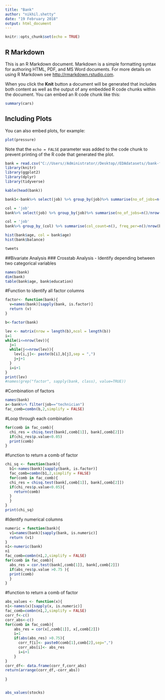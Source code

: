 ---
title: "Bank"
author: "nikhil.shetty"
date: "19 February 2018"
output: html_document
---

```{r setup, include=FALSE}
knitr::opts_chunk$set(echo = TRUE)
```

## R Markdown

This is an R Markdown document. Markdown is a simple formatting syntax for authoring HTML, PDF, and MS Word documents. For more details on using R Markdown see <http://rmarkdown.rstudio.com>.

When you click the **Knit** button a document will be generated that includes both content as well as the output of any embedded R code chunks within the document. You can embed an R code chunk like this:

```{r cars}
summary(cars)
```

## Including Plots

You can also embed plots, for example:

```{r pressure, echo=FALSE}
plot(pressure)
```

Note that the `echo = FALSE` parameter was added to the code chunk to prevent printing of the R code that generated the plot.

```{r}
bank = read.csv("C://Users//Administrator//Desktop//EDAdatasets//bank-full.csv",sep = ';')
library(knitr)
library(ggplot2)
library(dplyr)
library(tidyverse)
```
```{r}
kable(head(bank))
```


```{r}
bank1<-bank%>% select(job) %>% group_by(job)%>% summarise(no_of_jobs=n()/nrow(bank)* 100)%>% head(10) %>% arrange(-no_of_jobs)%>% mutate(cum_sum=cumsum(no_of_jobs)) %>% ggplot(aes(x=reorder(job,cum_sum),y=cumsum(no_of_jobs))) +geom_line(group=1) +xlab('levels')+ylab('cumulative_percent') 
```


```{r}
col = 'job'
bank%>% select(job) %>% group_by(job)%>% summarise(no_of_jobs=n()/nrow(bank)* 100)%>% head(10) %>% arrange(-no_of_jobs)%>% mutate(cum_sum=cumsum(no_of_jobs)) %>% ggplot(aes(x=reorder(job,cum_sum),y=cumsum(no_of_jobs))) +geom_line(group=1) +xlab('levels')+ylab('cumulative_percent')
```


```{r}
col = 'job'
bank%>% group_by_(col) %>% summarise(col_count=n(), freq_per=n()/nrow(bank)) %>% mutate(cum_per= cumsum(freq_per))%>% ggplot(aes_string(x=paste0('reorder(',col,',cum_per)'),y='cum_per'))+ geom_bar(stat = 'identity' , fill='steelblue') + coord_flip()+ xlab(col)+ ylab('Frequency')


```

```{r}
hist(bank$age, col = bank$age)
hist(bank$balance)
```


```{r}
tweets
```


##Bivariate Analysis
### Crosstab Analysis
- Identify depending between two categorical variables
```{r}
names(bank)
dim(bank)
table(bank$age, bank$education)

```

#Function to identify all factor columns
```{r}
factor<- function(bank){
  v=names(bank)[sapply(bank, is.factor)]
  return (v)
}

b<-factor(bank)

lev <- matrix(nrow = length(b),ncol = length(b))
i=1
while(i<=nrow(lev)){
  j=1
  while(j<=nrow(lev)){
    lev[i,j]<- paste(b[i],b[j],sep = ",")
    j=j+1
  }
  i=i+1
}
print(lev)
#names(grep("factor", sapply(bank, class), value=TRUE)) 
```


#Combination of factors
```{r}
names(bank)
a<-bank%>% filter(job=="technician")
fac_comb=combn(b,2,simplify = FALSE)
```

#Loop through each combination
```{r}
for(comb in fac_comb){
  chi_res = chisq.test(bank[,comb[1]], bank[,comb[2]])
  if(chi_res$p.value<0.05)
  print(comb)
}
```


#function to return a comb of factor
```{r}
chi_sq <- function(bank){
  b1<-names(bank)[sapply(bank, is.factor)]
  fac_comb=combn(b1,2,simplify = FALSE)
  for(comb in fac_comb){
  chi_res = chisq.test(bank[,comb[1]], bank[,comb[2]])
  if(chi_res$p.value<0.05){
    return(comb)
  }
  }
}
print(chi_sq)
```

#Identify numerical columns
```{r}
numeric = function(bank){
  v1=names(bank)[sapply(bank, is.numeric)]
  return (v1)
}
n1<-numeric(bank)
n1
fac_comb=combn(n1,2,simplify = FALSE)
for(comb in fac_comb){
  abs_res = cor.test(bank[,comb[1]], bank[,comb[2]])
  if(abs_res$p.value >0.75 ){
  print(comb)
  }
}
```

#function to return a comb of factor
```{r}
abs_values <- function(x){
n1<-names(x)[sapply(x, is.numeric)]
fac_comb=combn(n1,2,simplify = FALSE)
corr_f<-c()
corr_abs<-c()
for(comb in fac_comb){
    abs_res = cor(x[,comb[1]], x[,comb[2]])
    i=1
    if(abs(abs_res) >0.75){
      corr_f[i]<- paste0(comb[1],comb[2],sep=",")
      corr_abs[i]<- abs_res
      i=i+1
    }
}
corr_df<- data.frame(corr_f,corr_abs)
return(arrange(corr_df,-corr_abs))
  
}


abs_values(stocks)
```

